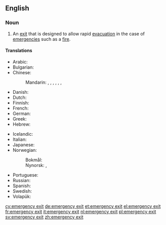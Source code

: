 ==English==
{{wikipedia}}

===Noun===
{{en-noun|head=[[emergency]] [[exit]]}}

# An [[exit]] that is designed to allow rapid [[evacuation]] in the case of [[emergency|emergencies]] such as a [[fire]].

====Translations====
{{trans-top|exit for evacuation}}
* Arabic: {{t-needed|ar}}
* Bulgarian: {{t|bg|авариен изход|m|tr=avaríen ízhod|sc=Cyrl}}
* Chinese:
*: Mandarin: {{t|cmn|太平門|sc=Hani}}, {{t+|cmn|太平门|tr=tàipíngmén|sc=Hani}}, {{t|cmn|緊急出口|sc=Hani}}, {{t|cmn|紧急出口|tr=jǐnjí chūkǒu|sc=Hani}}, {{t|cmn|安全門|sc=Hani}}, {{t|cmn|安全门|tr=ānquánmén|sc=Hani}}, {{t|cmn|安全出口|tr=ānquán chūkǒu|sc=Hani}}
* Danish: {{t|da|nødudgang|c}}
* Dutch: {{t+|nl|nooduitgang|m}}
* Finnish: {{t|fi|hätäuloskäynti}}
* French: {{t+|fr|sortie de secours|f}}
* German: {{t+|de|Notausgang|m}}
* Greek: {{t+|el|έξοδος κινδύνου|f}}
* Hebrew: {{t|he|יציאת חירום|sc=Hebr}}
{{trans-mid}}
* Icelandic: {{t|is|neyðarútgangur|m}}
* Italian: {{t|it|uscita d'emergenza|f}}
* Japanese: {{t|ja|非常口|tr=ひじょうぐち, hijōguchi}}
* Norwegian:
*: Bokmål: {{t|nb|nødutgang|m}}
*: Nynorsk: {{t|nn|naudutgang|m}}, {{t|nn|nødutgang|m}}
* Portuguese: {{t|pt|saída de emergência|f}}
* Russian: {{t|ru|авари́йный вы́ход|m}}
* Spanish: {{t|es|salida de auxilio|f}}
* Swedish: {{t|sv|nödutgång|c}}
* Volapük: {{t|vo|ditretasegolöp}}
{{trans-bottom}}

[[cy:emergency exit]]
[[de:emergency exit]]
[[et:emergency exit]]
[[el:emergency exit]]
[[fr:emergency exit]]
[[it:emergency exit]]
[[nl:emergency exit]]
[[pl:emergency exit]]
[[sv:emergency exit]]
[[zh:emergency exit]]